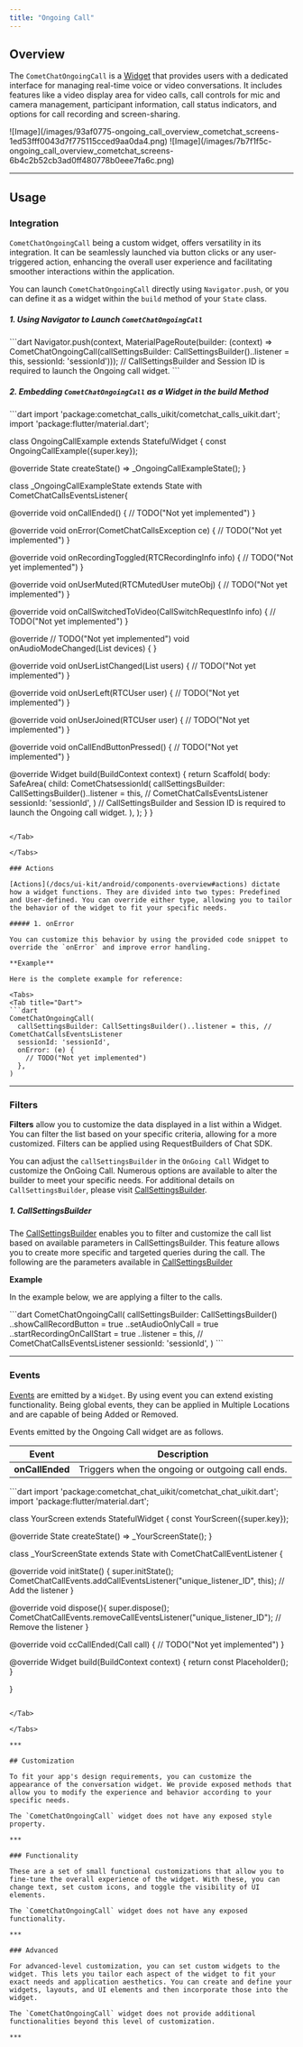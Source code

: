 ```yaml
---
title: "Ongoing Call"
---
```


## Overview

The `CometChatOngoingCall` is a [Widget](/docs/ui-kit/android/components-overview#components) that provides users with a dedicated interface for managing real-time voice or video conversations. It includes features like a video display area for video calls, call controls for mic and camera management, participant information, call status indicators, and options for call recording and screen-sharing.

<Tabs>
<Tab title="Android">
![Image](/images/93af0775-ongoing_call_overview_cometchat_screens-1ed53fff0043d7f775115cced9aa0da4.png)

</Tab>

<Tab title="iOS">
![Image](/images/7b7f1f5c-ongoing_call_overview_cometchat_screens-6b4c2b52cb3ad0ff480778b0eee7fa6c.png)

</Tab>

</Tabs>

***

## Usage

### Integration

`CometChatOngoingCall` being a custom widget, offers versatility in its integration. It can be seamlessly launched via button clicks or any user-triggered action, enhancing the overall user experience and facilitating smoother interactions within the application.

You can launch `CometChatOngoingCall` directly using `Navigator.push`, or you can define it as a widget within the `build` method of your `State` class.

##### 1. Using Navigator to Launch `CometChatOngoingCall`

<Tabs>
<Tab title="Dart">
```dart
Navigator.push(context, MaterialPageRoute(builder: (context) => CometChatOngoingCall(callSettingsBuilder: CallSettingsBuilder()..listener = this, sessionId: 'sessionId'))); // CallSettingsBuilder and Session ID is required to launch the Ongoing call widget.
```

</Tab>

</Tabs>

##### 2. Embedding `CometChatOngoingCall` as a Widget in the build Method

<Tabs>
<Tab title="Dart">
```dart
import 'package:cometchat_calls_uikit/cometchat_calls_uikit.dart';
import 'package:flutter/material.dart';

class OngoingCallExample extends StatefulWidget {
  const OngoingCallExample({super.key});

  @override
  State<OngoingCallExample> createState() => _OngoingCallExampleState();
}

class _OngoingCallExampleState extends State<OngoingCallExample> with CometChatCallsEventsListener{

  @override
  void onCallEnded() {
    // TODO("Not yet implemented")
  }

  @override
  void onError(CometChatCallsException ce) {
    // TODO("Not yet implemented")
  }

  @override
  void onRecordingToggled(RTCRecordingInfo info) {
    // TODO("Not yet implemented")
  }

  @override
  void onUserMuted(RTCMutedUser muteObj) {
    // TODO("Not yet implemented")
  }

  @override
  void onCallSwitchedToVideo(CallSwitchRequestInfo info) {
    // TODO("Not yet implemented")
  }

  @override
  // TODO("Not yet implemented")
  void onAudioModeChanged(List<AudioMode> devices) {
  }

  @override
  void onUserListChanged(List<RTCUser> users) {
    // TODO("Not yet implemented")
  }

  @override
  void onUserLeft(RTCUser user) {
    // TODO("Not yet implemented")
  }

  @override
  void onUserJoined(RTCUser user) {
    // TODO("Not yet implemented")
  }

  @override
  void onCallEndButtonPressed() {
    // TODO("Not yet implemented")
  }

  @override
  Widget build(BuildContext context) {
    return Scaffold(
      body: SafeArea(
        child: CometChatsessionId(
          callSettingsBuilder: CallSettingsBuilder()..listener = this, // CometChatCallsEventsListener
          sessionId: 'sessionId',
        ) // CallSettingsBuilder and Session ID is required to launch the Ongoing call widget.
      ),
    );
  }
}
```

</Tab>

</Tabs>

### Actions

[Actions](/docs/ui-kit/android/components-overview#actions) dictate how a widget functions. They are divided into two types: Predefined and User-defined. You can override either type, allowing you to tailor the behavior of the widget to fit your specific needs.

##### 1. onError

You can customize this behavior by using the provided code snippet to override the `onError` and improve error handling.

**Example**

Here is the complete example for reference:

<Tabs>
<Tab title="Dart">
```dart
CometChatOngoingCall(
  callSettingsBuilder: CallSettingsBuilder()..listener = this, // CometChatCallsEventsListener
  sessionId: 'sessionId',
  onError: (e) {
    // TODO("Not yet implemented")
  },
)
```

</Tab>

</Tabs>

***

### Filters

**Filters** allow you to customize the data displayed in a list within a Widget. You can filter the list based on your specific criteria, allowing for a more customized. Filters can be applied using RequestBuilders of Chat SDK.

You can adjust the `callSettingsBuilder` in the `OnGoing Call` Widget to customize the OnGoing Call. Numerous options are available to alter the builder to meet your specific needs. For additional details on `CallSettingsBuilder`, please visit [CallSettingsBuilder](/docs/sdk/android/direct-calling).

##### 1. CallSettingsBuilder

The [CallSettingsBuilder](/docs/sdk/android/direct-calling) enables you to filter and customize the call list based on available parameters in CallSettingsBuilder. This feature allows you to create more specific and targeted queries during the call. The following are the parameters available in [CallSettingsBuilder](/docs/sdk/android/direct-calling)

**Example**

In the example below, we are applying a filter to the calls.

<Tabs>
<Tab title="Dart">
```dart
CometChatOngoingCall(
  callSettingsBuilder: CallSettingsBuilder()
    ..showCallRecordButton = true
    ..setAudioOnlyCall = true
    ..startRecordingOnCallStart = true
    ..listener = this, // CometChatCallsEventsListener
  sessionId: 'sessionId',
)
```

</Tab>

</Tabs>

***

### Events

[Events](/docs/ui-kit/android/components-overview#events) are emitted by a `Widget`. By using event you can extend existing functionality. Being global events, they can be applied in Multiple Locations and are capable of being Added or Removed.

Events emitted by the Ongoing Call widget are as follows.

| Event           | Description                                      |
| --------------- | ------------------------------------------------ |
| **onCallEnded** | Triggers when the ongoing or outgoing call ends. |

<Tabs>
<Tab title="Dart">
```dart
import 'package:cometchat_chat_uikit/cometchat_chat_uikit.dart';
import 'package:flutter/material.dart';

class YourScreen extends StatefulWidget {
  const YourScreen({super.key});

  @override
  State<YourScreen> createState() => _YourScreenState();
}

class _YourScreenState extends State<YourScreen> with CometChatCallEventListener {

  @override
  void initState() {
    super.initState();
    CometChatCallEvents.addCallEventsListener("unique_listener_ID", this); // Add the listener
  }

  @override
  void dispose(){
    super.dispose();
    CometChatCallEvents.removeCallEventsListener("unique_listener_ID"); // Remove the listener
  }

  @override
  void ccCallEnded(Call call) {
    // TODO("Not yet implemented")
  }

  @override
  Widget build(BuildContext context) {
    return const Placeholder();
  }

}
```

</Tab>

</Tabs>

***

## Customization

To fit your app's design requirements, you can customize the appearance of the conversation widget. We provide exposed methods that allow you to modify the experience and behavior according to your specific needs.

The `CometChatOngoingCall` widget does not have any exposed style property.

***

### Functionality

These are a set of small functional customizations that allow you to fine-tune the overall experience of the widget. With these, you can change text, set custom icons, and toggle the visibility of UI elements.

The `CometChatOngoingCall` widget does not have any exposed functionality.

***

### Advanced

For advanced-level customization, you can set custom widgets to the widget. This lets you tailor each aspect of the widget to fit your exact needs and application aesthetics. You can create and define your widgets, layouts, and UI elements and then incorporate those into the widget.

The `CometChatOngoingCall` widget does not provide additional functionalities beyond this level of customization.

***
